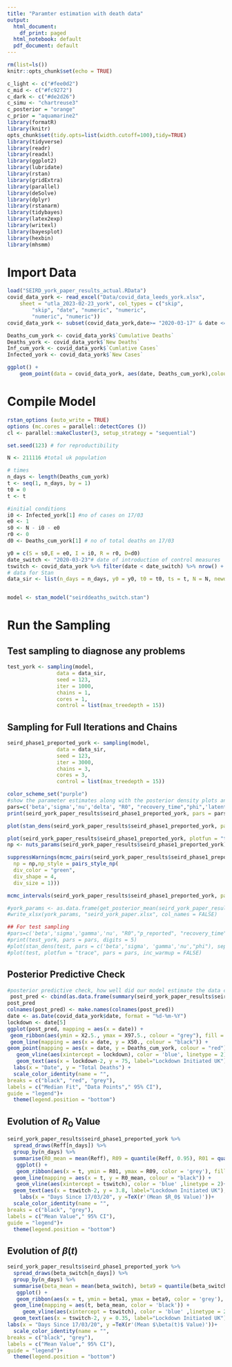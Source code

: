 ```yaml
---
title: "Paramter estimation with death data"
output:
  html_document:
    df_print: paged
  html_notebook: default
  pdf_document: default
---
```

```r
rm(list=ls())
knitr::opts_chunk$set(echo = TRUE)
```
```r
c_light <- c("#fee0d2")
c_mid <- c("#fc9272")
c_dark <- c("#de2d26")
c_simu <- "chartreuse3"
c_posterior = "orange"
c_prior = "aquamarine2"
library(formatR)
library(knitr)
opts_chunk$set(tidy.opts=list(width.cutoff=100),tidy=TRUE)
library(tidyverse)
library(readr)
library(readxl)
library(ggplot2)
library(lubridate)
library(rstan)
library(gridExtra)
library(parallel)
library(deSolve)
library(dplyr)
library(rstanarm)
library(tidybayes)
library(latex2exp)
library(writexl)
library(bayesplot)
library(hexbin)
library(mhsmm)
```
# Import Data

```r
load("SEIRD_york_paper_results_actual.RData")
covid_data_york <- read_excel("Data/covid_data_leeds_york.xlsx", 
    sheet = "utla_2023-02-23_york", col_types = c("skip", 
        "skip", "date", "numeric", "numeric", 
        "numeric", "numeric"))
covid_data_york <- subset(covid_data_york,date>= "2020-03-17" & date <= "2020-07-1")

Deaths_cum_york <- covid_data_york$`Cumulative Deaths`
Deaths_york <- covid_data_york$`New Deaths`
Inf_cum_york <- covid_data_york$`Cumlative Cases`
Infected_york <- covid_data_york$`New Cases`

ggplot() +
    geom_point(data = covid_data_york, aes(date, Deaths_cum_york),colour = 'plum2', size = 2)
```
# Compile Model

```r
rstan_options (auto_write = TRUE)
options (mc.cores = parallel::detectCores ())
cl <- parallel::makeCluster(3, setup_strategy = "sequential")

set.seed(123) # for reproductibility

N <- 211116 #total uk population

# times
n_days <- length(Deaths_cum_york)
t <- seq(1, n_days, by = 1)
t0 = 0
t <- t

#initial conditions
i0 <- Infected_york[1] #no of cases on 17/03
e0 <- 1
s0 <- N - i0 - e0
r0 <- 0
d0 <- Deaths_cum_york[1] # no of total deaths on 17/03

y0 = c(S = s0,E = e0, I = i0, R = r0, D=d0)
date_switch <- "2020-03-23"# date of introduction of control measures
tswitch <- covid_data_york %>% filter(date < date_switch) %>% nrow() + 1
# data for Stan
data_sir <- list(n_days = n_days, y0 = y0, t0 = t0, ts = t, N = N, newdeaths = Deaths_cum_york,tswitch=tswitch)


model <- stan_model("seirddeaths_switch.stan")
```

# Run the Sampling 

## Test sampling to diagnose any problems

```r

test_york <- sampling(model,
                data = data_sir,
                seed = 123,
                iter = 1000,
                chains = 1,
                cores = 1,
                control = list(max_treedepth = 15))
```

## Sampling for Full Iterations and Chains

```r
seird_phase1_preported_york <- sampling(model,
                data = data_sir,
                seed = 123,
                iter = 3000,
                chains = 3,
                cores = 3,
                control = list(max_treedepth = 15))
```
```r
color_scheme_set("purple")
#show the parameter estimates along with the posterior density plots and the MCMC chains to obsever how well the chains have mixed. 
pars=c('beta','sigma','nu','delta', "R0", "recovery_time","phi",'latent_period','eta','mu','xi')
print(seird_york_paper_results$seird_phase1_preported_york, pars = pars, digits = 4)

plot(stan_dens(seird_york_paper_results$seird_phase1_preported_york, pars = c('beta','sigma','nu','delta', "phi"), separate_chains = TRUE))

plot(seird_york_paper_results$seird_phase1_preported_york, plotfun = "trace", pars = pars, inc_warmup = FALSE)
np <- nuts_params(seird_york_paper_results$seird_phase1_preported_york)

suppressWarnings(mcmc_pairs(seird_york_paper_results$seird_phase1_preported_york, pars = c('beta', 'delta', 'sigma', 'nu'), off_diag_args = list(size = 1, alpha = 0.5), diag_fun = "dens", off_diag_fun = "hex", condition = pairs_condition(nuts = "accept_stat__"),
  np = np,np_style = pairs_style_np(
  div_color = "green",
  div_shape = 4,
  div_size = 1)))

mcmc_intervals(seird_york_paper_results$seird_phase1_preported_york, pars = c('beta', 'delta', 'sigma', 'nu'))

#york_params <- as.data.frame(get_posterior_mean(seird_york_paper_results$seird_phase1_preported_york,pars)[,5])
#write_xlsx(york_params, "seird_york_paper.xlsx", col_names = FALSE)

## For test sampling 
#pars=c('beta','sigma','gamma','nu', "R0","p_reported", "recovery_time","phi",'latent_period','eta','mu','xi')
#print(test_york, pars = pars, digits = 5)
#plot(stan_dens(test, pars = c('beta','sigma', 'gamma','nu',"phi"), separate_chains = TRUE))
#plot(test, plotfun = "trace", pars = pars, inc_warmup = FALSE)

```
## Posterior Predictive Check

```r
#posterior predictive check, how well did our model estimate the data curve.
 post_pred <- cbind(as.data.frame(summary(seird_york_paper_results$seird_phase1_preported_york, pars = "pred_newdeaths", probs = c(0.025, 0.05, 0.1, 0.5, 0.9, 0.95, 0.975))$summary), t, Deaths_cum_york)
post_pred
colnames(post_pred) <- make.names(colnames(post_pred))
date <- as.Date(covid_data_york$date, format = "%d-%m-%Y")
lockdown <- date[5]
ggplot(post_pred, mapping = aes(x = date)) +
 geom_ribbon(aes(ymin = X2.5., ymax = X97.5., colour = "grey"), fill = "grey", alpha = 0.6) + 
 geom_line(mapping = aes(x = date, y = X50., colour = "black")) +
geom_point(mapping = aes(x = date, y = Deaths_cum_york, colour = "red"), size = 0.5) +
   geom_vline(aes(xintercept = lockdown), color = 'blue', linetype = 2)+
   geom_text(aes(x = lockdown-2, y = 75, label="Lockdown Initiated UK"), angle = 90, size=5, color = 'blue')+
  labs(x = "Date", y = "Total Deaths") +
  scale_color_identity(name = "",
breaks = c("black", "red", "grey"),
labels = c("Median Fit", "Data Points"," 95% CI"),
guide = "legend")+
  theme(legend.position = "bottom")
```
## Evolution of $R_0$ Value

```r
seird_york_paper_results$seird_phase1_preported_york %>% 
  spread_draws(Reff[n_days]) %>% 
  group_by(n_days) %>% 
  summarise(R0_mean = mean(Reff), R09 = quantile(Reff, 0.95), R01 = quantile(Reff, 0.05)) %>% 
   ggplot() +
   geom_ribbon(aes(x = t, ymin = R01, ymax = R09, color = 'grey'), fill = 'grey', alpha=0.5)+
  geom_line(mapping = aes(x = t, y = R0_mean, colour = "black")) +
   geom_vline(aes(xintercept = tswitch), color = 'blue' ,linetype = 2)+
  geom_text(aes(x = tswitch-2, y = 3.8, label="Lockdown Initiated UK"), angle = 90, size=5, color = 'blue')+
    labs(x = "Days Since 17/03/20", y =TeX(r'(Mean $R_0$ Value)'))+
  scale_color_identity(name = "",
breaks = c("black", "grey"),
labels = c("Mean Value"," 95% CI"),
guide = "legend")+
  theme(legend.position = "bottom")
```
## Evolution of $\beta(t)$

```r
seird_york_paper_results$seird_phase1_preported_york %>% 
  spread_draws(beta_switch[n_days]) %>% 
  group_by(n_days) %>% 
  summarise(beta_mean = mean(beta_switch), beta9 = quantile(beta_switch, 0.95), beta1 = quantile(beta_switch, 0.05)) %>% 
   ggplot() +
   geom_ribbon(aes(x = t, ymin = beta1, ymax = beta9, color = 'grey'), fill = 'grey', alpha=0.5)+
  geom_line(mapping = aes(t, beta_mean, color = 'black')) +
     geom_vline(aes(xintercept = tswitch), color = 'blue' ,linetype = 2)+
  geom_text(aes(x = tswitch-2, y = 0.35, label="Lockdown Initiated UK"), angle = 90, size=5, color = 'blue')+
labs(x = "Days Since 17/03/20", y =TeX(r'(Mean $\beta(t)$ Value)'))+
  scale_color_identity(name = "",
breaks = c("black", "grey"),
labels = c("Mean Value"," 95% CI"),
guide = "legend")+
  theme(legend.position = "bottom")
```
